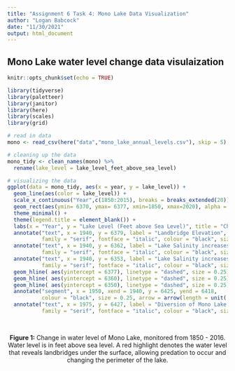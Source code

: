 ```yaml
---
title: "Assignment 6 Task 4: Mono Lake Data Visualization"
author: "Logan Babcock"
date: "11/30/2021"
output: html_document
---
```

## Mono Lake water level change data visulaization

```r
knitr::opts_chunk$set(echo = TRUE)

library(tidyverse)
library(paletteer)
library(janitor)
library(here)
library(scales)
library(grid)

# read in data
mono <- read_csv(here("data","mono_lake_annual_levels.csv"), skip = 5)

# cleaning up the data
mono_tidy <- clean_names(mono) %>% 
  rename(lake_level = lake_level_feet_above_sea_level)

```

```r
# visualizing the data
ggplot(data = mono_tidy, aes(x = year, y = lake_level)) +
  geom_line(aes(color = lake_level)) +
  scale_x_continuous("Year",c(1850:2015), breaks = breaks_extended(20)) +
  geom_rect(aes(ymin= 6370, ymax= 6377, xmin=1850, xmax=2020), alpha = 0.0009, fill='red') +
  theme_minimal() +
  theme(legend.title = element_blank()) +
  labs(x = "Year", y = "Lake Level (Feet above Sea Level)", title = "Change in Water Level of Mono Lake") +
  annotate("text", x = 1940, y = 6379, label = "Landbridge Elevation",
           family = "serif", fontface = "italic", colour = "black", size = 3) +
  annotate("text", x = 1940, y = 6362, label = "Lake Salinity increases to 120 g/L",
           family = "serif", fontface = "italic", colour = "black", size = 3) +
  annotate("text", x = 1940, y = 6353, label = "Lake Salinity increases to 150 g/L",
           family = "serif", fontface = "italic", colour = "black", size = 3) +
  geom_hline( aes(yintercept = 6377), linetype = "dashed", size = 0.25) +
  geom_hline( aes(yintercept = 6360), linetype = "dashed", size = 0.25) +
  geom_hline( aes(yintercept = 6350), linetype = "dashed", size = 0.25) +
  annotate("segment", x = 1950, xend = 1940, y = 6425, yend = 6418,
           colour = "black", size = 0.25, arrow = arrow(length = unit(.25,"cm"))) +
  annotate("text", x = 1975, y = 6427, label = "Diversion of Mono Lake for L.A. water supply begins",
           family = "serif", fontface = "italic", colour = "black", size = 3) 
  
  

```
<center>**Figure 1:** Change in water level of Mono Lake, monitored from 1850 - 2016. Water level is in feet above sea level. A red highlight denotes the water level that reveals landbridges under the surface, allowing predation to occur and changing the perimeter of the lake. </center>
